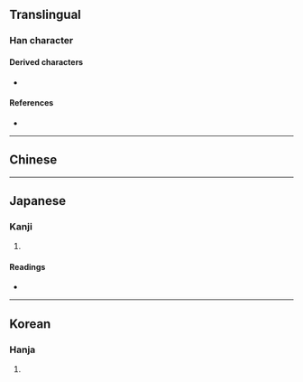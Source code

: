 {{also|廈}}
{{character info/new}}
==Translingual==

===Han character===
{{Han char|rn=27|rad=厂|as=10|sn=12|four=|canj=MMUE|ids=⿸厂夏(GHTJK)}}

====Derived characters====
* {{l|mul|[[𡐯]], [[𨬜]]}}

====References====
* {{Han ref|kx=0162.280|dkj=02993|dj=0370.090|hdz=10075.250|uh=53A6|ud=21414}}

----

==Chinese==
{{zh-see|廈}}

----

==Japanese==

===Kanji===
{{ja-kanji|grade=|rs=厂10}}

# {{alternative form of|廈|lang=ja}}

====Readings====
* {{ja-readings|on=[[か]] (ka)|kun=[[いえ]] (ie)}}

----

==Korean==

===Hanja===
{{ko-hanja|hangeul=하|rv=ha|mr=ha}}

# {{defn|lang=ko|sort=厂10}}
